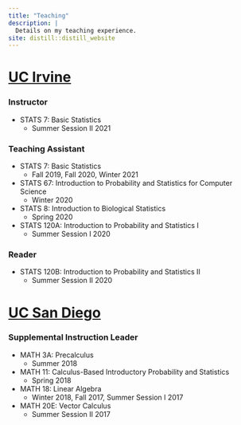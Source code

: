 ```yaml
---
title: "Teaching"
description: |
  Details on my teaching experience.
site: distill::distill_website
---
```


# [UC Irvine](http://catalogue.uci.edu/allcourses/stats/) 

### Instructor
+ STATS 7: Basic Statistics
  + Summer Session II 2021

### Teaching Assistant
+ STATS 7: Basic Statistics 
   + Fall 2019, Fall 2020, Winter 2021
+ STATS 67: Introduction to Probability and Statistics for Computer Science 
   + Winter 2020
+ STATS 8: Introduction to Biological Statistics 
   + Spring 2020
+ STATS 120A: Introduction to Probability and Statistics I 
   + Summer Session I 2020


### Reader
+ STATS 120B: Introduction to Probability and Statistics II 
   + Summer Session II 2020

# [UC San Diego](https://ucsd.edu/catalog/courses/MATH.html)
### Supplemental Instruction Leader
+ MATH 3A: Precalculus
   + Summer 2018
+ MATH 11: Calculus-Based Introductory Probability and Statistics 
   + Spring 2018
+ MATH 18: Linear Algebra
   + Winter 2018, Fall 2017, Summer Session I 2017 
+ MATH 20E: Vector Calculus 
   + Summer Session II 2017